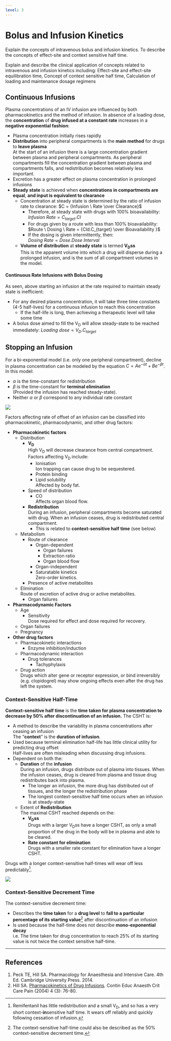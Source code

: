 ```yaml
---
level: 3
---
```


# Bolus and Infusion Kinetics

:::CICM
Explain the concepts of intravenous bolus and infusion kinetics. To describe the concepts of effect-site and context sensitive half time.\
:::

:::ANZCA
Explain and describe the clinical application of concepts related to intravenous and infusion kinetics including: Effect-site and effect-site equilibration time, Concept of context sensitive half time, Calculation of loading and maintenance dosage regimens
:::

## Continuous Infusions

Plasma concentrations of an IV infusion are influenced by both pharmacokinetics and the method of infusion. In absence of a loading dose, the **concentration** of **drug infused at a constant rate** increases in a **negative exponential fashion**:

* Plasma concentration initially rises rapidly
* **Distribution** into peripheral compartments is the **main method** for drugs to **leave plasma**\
At the start of an infusion there is a large concentration gradient between plasma and peripheral compartments. As peripheral compartments fill the concentration gradient between plasma and compartments falls, and redistribution becomes relatively less important.
* Excretion has a greater effect on plasma concentration in prolonged infusions
* **Steady state** is achieved when **concentrations in compartments are equal**, **and input is equivalent to clearance**\
    * Concentration at steady state is determined by the ratio of infusion rate to clearance: $C = {Infusion \ Rate \over Clearance}$
        * Therefore, at steady state with drugs with 100% bioavailability:\
        $Infusion \ Rate = C_{target}.Cl$\
        * For drugs given by a route with less than 100% bioavailability:\
        $Route \ Dosing \ Rate  = {Cld.C_{target} \over Bioavailability }$
        * If the dosing is given intermittently, then:\
        $Dosing \ Rate = Dose.Dose \ Interval$
    * **Volume of distribution** at **steady state** is termed **V~D~ss**\
    This is the apparent volume into which a drug will disperse during a prolonged infusion, and is the sum of all compartment volumes in the model.

#### Continuous Rate Infusions with Bolus Dosing

As seen, above starting an infusion at the rate required to maintain steady state is inefficient:

* For any desired plasma concentration, it will take three time constants (4-5 half-lives) for a continuous infusion to reach this concentration
    * If the half-life is long, then achieving a therapeutic level will take some time
* A bolus dose aimed to fill the V~D~ will allow steady-state to be reached immediately: $Loading \ dose = V_D.C_{target}$

## Stopping an Infusion

For a bi-exponential model (i.e. only one peripheral compartment), decline in plasma concentration can be modeled by the equation $C = Ae^{- \alpha t} + Be^{- \beta t}$. In this model:

* $\alpha$ is the time-constant for redistribution\
* $\beta$ is the time-constant for **terminal elimination**\
(Provided the infusion has reached steady-state).
* Neither $\alpha$ or $\beta$ correspond to any individual rate constant

<img src="resources/biexponent.svg">


Factors affecting rate of offset of an infusion can be classified into pharmacokinetic, pharmacodynamic, and other drug factors:

* **Pharmacokinetic factors**
  * Distribution
    * **V~D~**\
    High V~D~ will decrease clearance from central compartment. Factors affecting V~D~ include:
      * Ionisation\
      Ion trapping can cause drug to be sequestered.
      * Protein binding\
      * Lipid solubility\
      Affected by body fat.
    * Speed of distribution\
      * CO\
      Affects organ blood flow.
    * **Redistribution**\
    During an infusion, peripheral compartments become saturated with drug. When an infusion ceases, drug is redistributed central compartment.
      * This is related to **context-sensitive half time** (see below)
  * Metabolism
    * Route of clearance\
      * Organ-dependent
        * Organ failures
        * Extraction ratio
        * Organ blood flow
      * Organ-independent
      * Saturatable kinetics\
      Zero-order kinetics.
    * Presence of active metabolites
  * Elimination\
  Route of excretion of active drug or active metabolites.
    * Organ failures
* **Pharmacodynamic Factors**
  * Age\
    * Sensitivity\
    Dose required for effect and dose required for recovery.
  * Organ failures
  * Pregnancy
* **Other drug factors**\
  * Pharmacokinetic interactions
    * Enzyme inhibition/induction
  * Pharmacodynamic interaction
    * Drug tolerances
      * Tachyphylaxis
  * Drug action\
  Drugs which alter gene or receptor expression, or bind irreversibly (e.g. clopidogrel) may show ongoing effects even after the drug has left the system.

### Context-Sensitive Half-Time

**Context-sensitive half time** is the **time taken for plasma concentration to decrease by 50% after discontinuation of an infusion.** The CSHT is:

* A method to describe the variability in plasma concentrations after ceasing an infusion\
The "**context**" is the **duration of infusion**.
* Used because terminal elimination half-life has little clinical utility for predicting drug offset\
Half-lives are often misleading when discussing drug infusions.
* Dependent on both the:
  * **Duration** of the **infusion**\
  During an infusion, drugs distribute out of plasma into tissues. When the infusion ceases, drug is cleared from plasma and tissue drug redistributes back into plasma.
    * The longer an infusion, the more drug has distributed out of tissues, and the longer the redistribution phase
    * The longest context-sensitive half time occurs when an infusion is at steady-state
  * Extent of **Redistribution**\
  The maximal CSHT reached depends on the:
    * **V~D~ss**\
    Drugs with a larger V~D~ss have a longer CSHT, as only a small proportion of the drug in the body will be in plasma and able to be cleared.
    * **Rate constant for elimination**\
    Drugs with a smaller rate constant for elimination have a longer CSHT.

Drugs with a longer context-sensitive half-times will wear off less predictably^[Remifentanil has little redistribution and a small V~D~, and so has a very short context-**in**sensitive half time. It wears off reliably and quickly following cessation of infusion.].

<img src="resources/csht.svg">


### Context-Sensitive Decrement Time

The context-sensitive decrement time:

* Describes the **time taken** for a **drug level** to **fall to a particular percentage of its starting value**^[The context-sensitive half-time could also be described as the 50% context-sensitive decrement time.] after discontinuation of an infusion
* Is used because the half-time does not describe **mono-exponential decay**\
i.e. The time taken for drug concentration to reach 25% of its starting value is not twice the context sensitive half-time.

---

## References

1. Peck TE, Hill SA. Pharmacology for Anaesthesia and Intensive Care. 4th Ed. Cambridge University Press. 2014.\
2. Hill SA. [Pharmacokinetics of Drug Infusions](http://ceaccp.oxfordjournals.org/content/4/3/76.full). Contin Educ Anaesth Crit Care Pain (2004) 4 (3): 76-80.